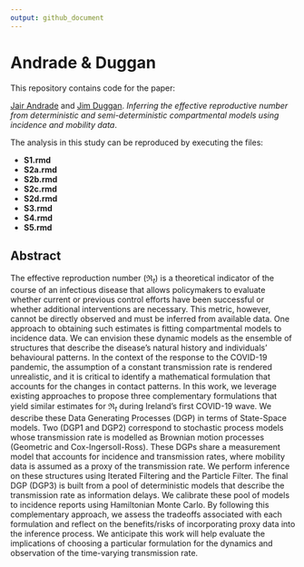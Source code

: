 ```yaml
---
output: github_document
---
```


# Andrade & Duggan

This repository contains code for the paper:

[Jair Andrade](https://www.linkedin.com/in/jandraor/) and 
[Jim Duggan](https://ie.linkedin.com/in/jduggan). *Inferring the effective reproductive number from deterministic and semi-deterministic compartmental models using incidence and mobility data*.

The analysis in this study can be reproduced by executing the files:

* **S1.rmd**
* **S2a.rmd**
* **S2b.rmd**
* **S2c.rmd**
* **S2d.rmd**
* **S3.rmd**
* **S4.rmd**
* **S5.rmd**

## Abstract

The effective reproduction number ($\Re_t$) is a theoretical indicator of the course of an infectious disease that allows policymakers to evaluate whether current or previous control efforts have been successful or whether additional interventions are necessary. This metric, however, cannot be directly observed and must be inferred from available data. One approach to obtaining such estimates is fitting compartmental models to incidence data. We can envision these dynamic models as the ensemble of structures that describe the disease’s natural history and individuals’ behavioural patterns. In the context of the response to the COVID-19 pandemic, the assumption of a constant transmission rate is rendered unrealistic, and it is critical to identify a mathematical formulation that accounts for the changes in contact patterns. In this work, we leverage existing approaches to propose three complementary formulations that yield similar estimates for $\Re_t$ during Ireland’s first COVID-19 wave. We describe these Data Generating Processes (DGP) in terms of State-Space models. Two (DGP1 and DGP2) correspond to stochastic process models whose transmission rate is modelled as Brownian motion processes (Geometric and Cox-Ingersoll-Ross). These DGPs share a measurement model that accounts for incidence and transmission rates, where mobility data is assumed as a proxy of the transmission rate.  We perform inference on these structures using Iterated Filtering and the Particle Filter.  The final DGP (DGP3) is built from a pool of deterministic models that describe the transmission rate as information delays. We calibrate these pool of models to incidence reports using Hamiltonian Monte Carlo. By following this complementary approach, we assess the tradeoffs associated with each formulation and reflect on the benefits/risks of incorporating proxy data into the inference process. We anticipate this work will help evaluate the implications of choosing a particular formulation for the dynamics and observation of the time-varying transmission rate.

